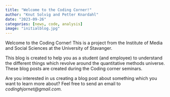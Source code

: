 ```yaml
---
title: "Welcome to the Coding Corner!"
author: "Knut Solvig and Petter Knardahl"
date: "2023-09-26"
categories: [news, code, analysis]
image: "initialblog.jpg"
---
```


Welcome to the Coding Corner! This is a project from the Institute of Media and Social Sciences at the University of Stavanger.

This blog is created to help you as a student (and employee) to understand the different things which revolve around the quantitative methods universe. These blog posts are created during the Coding corner seminars.

Are you interested in us creating a blog post about something which you want to learn more about? Feel free to send an email to *codinghjornet\@gmail.com.*

